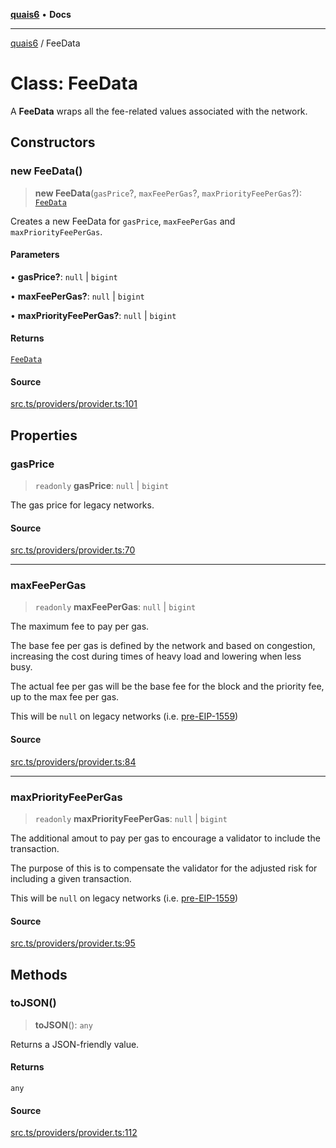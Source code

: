 [**quais6**](../README.md) • **Docs**

***

[quais6](../globals.md) / FeeData

# Class: FeeData

A **FeeData** wraps all the fee-related values associated with
 the network.

## Constructors

### new FeeData()

> **new FeeData**(`gasPrice`?, `maxFeePerGas`?, `maxPriorityFeePerGas`?): [`FeeData`](FeeData.md)

Creates a new FeeData for `gasPrice`, `maxFeePerGas` and
 `maxPriorityFeePerGas`.

#### Parameters

• **gasPrice?**: `null` \| `bigint`

• **maxFeePerGas?**: `null` \| `bigint`

• **maxPriorityFeePerGas?**: `null` \| `bigint`

#### Returns

[`FeeData`](FeeData.md)

#### Source

[src.ts/providers/provider.ts:101](https://github.com/dominant-strategies/quais-6.js/blob/aca1855329c3946c627ab7f16ac5304cea7d20c5/src.ts/providers/provider.ts#L101)

## Properties

### gasPrice

> `readonly` **gasPrice**: `null` \| `bigint`

The gas price for legacy networks.

#### Source

[src.ts/providers/provider.ts:70](https://github.com/dominant-strategies/quais-6.js/blob/aca1855329c3946c627ab7f16ac5304cea7d20c5/src.ts/providers/provider.ts#L70)

***

### maxFeePerGas

> `readonly` **maxFeePerGas**: `null` \| `bigint`

The maximum fee to pay per gas.

 The base fee per gas is defined by the network and based on
 congestion, increasing the cost during times of heavy load
 and lowering when less busy.

 The actual fee per gas will be the base fee for the block
 and the priority fee, up to the max fee per gas.

 This will be `null` on legacy networks (i.e. [pre-EIP-1559](https://eips.ethereum.org/EIPS/eip-1559))

#### Source

[src.ts/providers/provider.ts:84](https://github.com/dominant-strategies/quais-6.js/blob/aca1855329c3946c627ab7f16ac5304cea7d20c5/src.ts/providers/provider.ts#L84)

***

### maxPriorityFeePerGas

> `readonly` **maxPriorityFeePerGas**: `null` \| `bigint`

The additional amout to pay per gas to encourage a validator
 to include the transaction.

 The purpose of this is to compensate the validator for the
 adjusted risk for including a given transaction.

 This will be `null` on legacy networks (i.e. [pre-EIP-1559](https://eips.ethereum.org/EIPS/eip-1559))

#### Source

[src.ts/providers/provider.ts:95](https://github.com/dominant-strategies/quais-6.js/blob/aca1855329c3946c627ab7f16ac5304cea7d20c5/src.ts/providers/provider.ts#L95)

## Methods

### toJSON()

> **toJSON**(): `any`

Returns a JSON-friendly value.

#### Returns

`any`

#### Source

[src.ts/providers/provider.ts:112](https://github.com/dominant-strategies/quais-6.js/blob/aca1855329c3946c627ab7f16ac5304cea7d20c5/src.ts/providers/provider.ts#L112)
